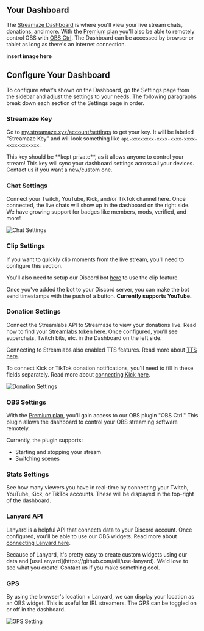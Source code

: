 
## Your Dashboard

The [Streamaze Dashboard](https://streamaze.xyz/dashboard) is where you'll view your live stream chats, donations, and more. With the [Premium plan](https://my.streamaze.xyz/account/upgrade) you'll also be able to remotely control OBS with [OBS Ctrl](/connections/obs-ctrl). The Dashboard can be accessed by browser or tablet as long as there's an internet connection.

**insert image here**

## Configure Your Dashboard

To configure what's shown on the Dashboard, go the Settings page from the sidebar and adjust the settings to your needs. The following paragraphs break down each section of the Settings page in order.

### Streamaze Key

Go to [my.streamaze.xyz/account/settings](https://my.streamaze.xyz/account/settings) to get your key. It will be labeled "Streamaze Key" and will look something like `api-xxxxxxxx-xxxx-xxxx-xxxx-xxxxxxxxxxxx`.

<Callout emoji="🔐">
    This key should be **kept private**, as it allows anyone to control your stream! This key will sync your dashboard settings across all your devices. Contact us if you want a new/custom one.
</Callout>

### Chat Settings

Connect your Twitch, YouTube, Kick, and/or TikTok channel here. Once connected, the live chats will show up in the dashboard on the right side. We have growing support for badges like members, mods, verified, and more!

![Chat Settings](/images/chat/chat-settings.png)

### Clip Settings

If you want to quickly clip moments from the live stream, you'll need to configure this section.

You'll also need to setup our Discord bot [here](/connections/discord-bot) to use the clip feature.

Once you've added the bot to your Discord server, you can make the bot send timestamps with the push of a button. **Currently supports YouTube.**

### Donation Settings

Connect the Streamlabs API to Streamaze to view your donations live. Read how to find your [Streamlabs token here](/connections/streamlabs/token). Once configured, you'll see superchats, Twitch bits, etc. in the Dashboard on the left side.

Connecting to Streamlabs also enabled TTS features. Read more about [TTS here](/features/text-to-speech).

To connect Kick or TikTok donation notifications, you'll need to fill in these fields separately. Read more about [connecting Kick here](/connections/kick).

![Donation Settings](/images/donations/donation-settings.png)

### OBS Settings

With the [Premium plan](https://my.streamaze.xyz/upgrade), you'll gain access to our OBS plugin "OBS Ctrl." This plugin allows the dashboard to control your OBS streaming software remotely.

Currently, the plugin supports:

- Starting and stopping your stream
- Switching scenes

### Stats Settings

See how many viewers you have in real-time by connecting your Twitch, YouTube, Kick, or TikTok accounts. These will be displayed in the top-right of the dashboard.

### Lanyard API

Lanyard is a helpful API that connects data to your Discord account. Once configured, you'll be able to use our OBS widgets. Read more about [connecting Lanyard here](/connections/lanyard).

<Callout>
    Because of Lanyard, it's pretty easy to create custom widgets using our data and [useLanyard](https://github.com/alii/use-lanyard). We'd love to see what you create! Contact us if you make something cool.
</Callout>

### GPS

By using the browser's location + Lanyard, we can display your location as an OBS widget. This is useful for IRL streamers. The GPS can be toggled on or off in the dashboard.

![GPS Setting](/images/gps/gps-setting.png)